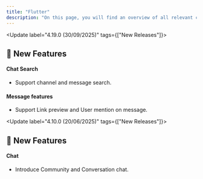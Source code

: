 ```yaml
---
title: "Flutter"
description: "On this page, you will find an overview of all relevant changes to the Social Plus UIKit"
---
```



<Update label="4.19.0  (30/09/2025)" tags={["New Releases"]}>
  ## 🚀 New Features
  #### Chat Search
  - Support channel and message search.

  #### Message features
  - Support Link preview and User mention on message.
</Update>


<Update label="4.10.0  (20/06/2025)" tags={["New Releases"]}>
  ## 🚀 New Features
  #### Chat
  - Introduce Community and Conversation chat.
</Update>